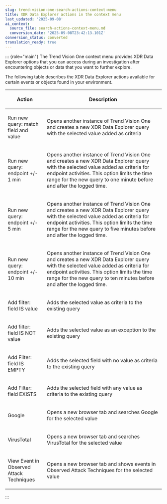 ```yaml
---
slug: trend-vision-one-search-actions-context-menu
title: XDR Data Explorer actions in the context menu
last_updated: '2025-09-08'
ai_context:
  source_file: search-actions-context-menu.md
  conversion_date: '2025-09-08T23:42:13.101Z'
conversion_status: converted
translation_ready: true
---
```


::: {role="main"}
The Trend Vision One context menu provides XDR Data Explorer options that you can access during an investigation after encountering objects or data that you want to further explore.

The following table describes the XDR Data Explorer actions available for certain events or objects found in your environment.

<table>
<colgroup>
<col style="width: 25%" />
<col style="width: 75%" />
</colgroup>
<thead>
<tr>
<th><p>Action</p></th>
<th><p>Description</p></th>
</tr>
</thead>
<tbody>
<tr>
<td><p>Run new query: match field and value</p></td>
<td><p>Opens another instance of Trend Vision One and creates a new XDR Data Explorer query with the selected value added as criteria</p></td>
</tr>
<tr>
<td><p>Run new query: endpoint +/- 1 min</p></td>
<td><p>Opens another instance of Trend Vision One and creates a new XDR Data Explorer query with the selected value added as criteria for endpoint activities. This option limits the time range for the new query to one minute before and after the logged time.</p></td>
</tr>
<tr>
<td><p>Run new query: endpoint +/- 5 min</p></td>
<td><p>Opens another instance of Trend Vision One and creates a new XDR Data Explorer query with the selected value added as criteria for endpoint activities. This option limits the time range for the new query to five minutes before and after the logged time.</p></td>
</tr>
<tr>
<td><p>Run new query: endpoint +/- 10 min</p></td>
<td><p>Opens another instance of Trend Vision One and creates a new XDR Data Explorer query with the selected value added as criteria for endpoint activities. This option limits the time range for the new query to ten minutes before and after the logged time.</p></td>
</tr>
<tr>
<td><p>Add filter: field IS value</p></td>
<td><p>Adds the selected value as criteria to the existing query</p></td>
</tr>
<tr>
<td><p>Add filter: field IS NOT value</p></td>
<td><p>Adds the selected value as an exception to the existing query</p></td>
</tr>
<tr>
<td><p>Add Filter: field IS EMPTY</p></td>
<td><p>Adds the selected field with no value as criteria to the existing query</p></td>
</tr>
<tr>
<td><p>Add Filter: field EXISTS</p></td>
<td><p>Adds the selected field with any value as criteria to the existing query</p></td>
</tr>
<tr>
<td><p>Google</p></td>
<td><p>Opens a new browser tab and searches Google for the selected value</p></td>
</tr>
<tr>
<td><p>VirusTotal</p></td>
<td><p>Opens a new browser tab and searches VirusTotal for the selected value</p></td>
</tr>
<tr>
<td><p>View Event in Observed Attack Techniques</p></td>
<td><p>Opens a new browser tab and shows events in Observed Attack Techniques for the selected value</p></td>
</tr>
</tbody>
</table>
:::
